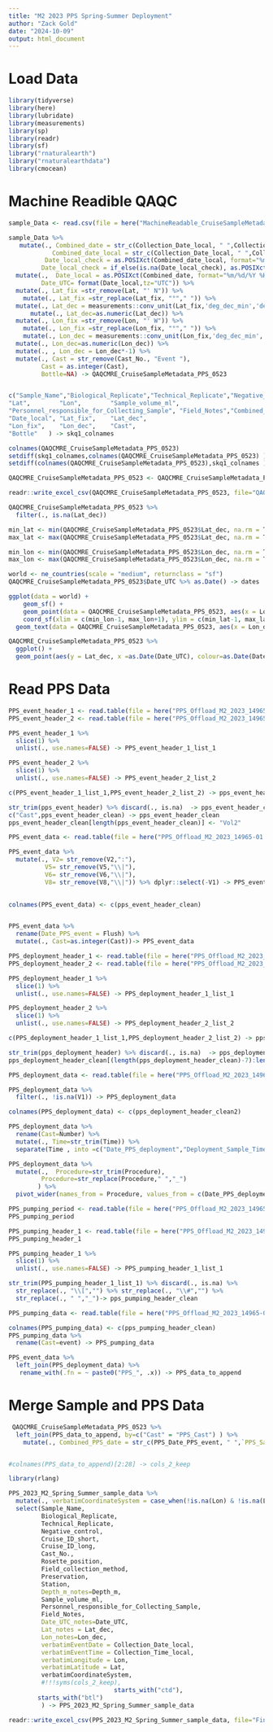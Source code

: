 ```yaml
---
title: "M2 2023 PPS Spring-Summer Deployment"
author: "Zack Gold"
date: "2024-10-09"
output: html_document
---
```


# Load Data

```r
library(tidyverse)
library(here)
library(lubridate)
library(measurements)
library(sp)
library(readr)
library(sf)
library("rnaturalearth")
library("rnaturalearthdata")
library(cmocean)
```
# Machine Readible QAQC

```r

sample_Data <- read.csv(file = here("MachineReadable_CruiseSampleMetadata_M2-PPS-0523.csv"), header=T,fileEncoding="UTF-8")

sample_Data %>% 
   mutate(., Combined_date = str_c(Collection_Date_local, " ",Collection_Time_local),
            Combined_date_local = str_c(Collection_Date_local, " ",Collection_Time_local),
          Date_local_check = as.POSIXct(Combined_date_local, format="%m/%d/%y %H:%M", tz="US/Alaska"),
         Date_local_check = if_else(is.na(Date_local_check), as.POSIXct(Combined_date_local, format="%m/%d/%y", tz="UTC"), Date_local_check )) %>% 
  mutate(.,  Date_local = as.POSIXct(Combined_date, format="%m/%d/%Y %H:%M", tz="US/Alaska"),
         Date_UTC= format(Date_local,tz="UTC")) %>% 
  mutate(., Lat_fix =str_remove(Lat, "' N")) %>% 
    mutate(., Lat_fix =str_replace(Lat_fix, "°"," ")) %>% 
  mutate(., Lat_dec = measurements::conv_unit(Lat_fix,'deg_dec_min','dec_deg')) %>% 
      mutate(., Lat_dec=as.numeric(Lat_dec)) %>% 
  mutate(., Lon_fix =str_remove(Lon, "' W")) %>% 
    mutate(., Lon_fix =str_replace(Lon_fix, "°"," ")) %>%
    mutate(., Lon_dec = measurements::conv_unit(Lon_fix,'deg_dec_min','dec_deg')) %>% 
  mutate(., Lon_dec=as.numeric(Lon_dec)) %>% 
  mutate(., , Lon_dec = Lon_dec*-1) %>% 
  mutate(., Cast = str_remove(Cast_No., "Event "),
         Cast = as.integer(Cast), 
         Bottle=NA) -> QAQCMRE_CruiseSampleMetadata_PPS_0523


c("Sample_Name","Biological_Replicate","Technical_Replicate","Negative_control",    "Cruise_ID_short",     "Cruise_ID_long",     "Collection_Date_UTC", "Collection_Date_local","Collection_Time_UTC","Collection_Time_local"                   ,"Field_Sample_Name",   "Cast_No.",  "Rosette_position",    "Field_collection_method"       ,"Preservation",       "Area.within.region",  "Station",    "Depth_m",   
"Lat",        "Lon",        "Sample_volume_ml",   
"Personnel_responsible_for_Collecting_Sample", "Field_Notes","Combined_date",      "Combined_date_local", "Date_UTC",   "Date_local_check",   
"Date_local", "Lat_fix",    "Lat_dec",   
"Lon_fix",    "Lon_dec",    "Cast",      
"Bottle"   ) -> skq1_colnames

colnames(QAQCMRE_CruiseSampleMetadata_PPS_0523)
setdiff(skq1_colnames,colnames(QAQCMRE_CruiseSampleMetadata_PPS_0523) )
setdiff(colnames(QAQCMRE_CruiseSampleMetadata_PPS_0523),skq1_colnames )

QAQCMRE_CruiseSampleMetadata_PPS_0523 <- QAQCMRE_CruiseSampleMetadata_PPS_0523[, skq1_colnames]

readr::write_excel_csv(QAQCMRE_CruiseSampleMetadata_PPS_0523, file="QAQCMRE_CruiseSampleMetadata_PPS_0523.csv")

```

```r
QAQCMRE_CruiseSampleMetadata_PPS_0523 %>% 
  filter(., is.na(Lat_dec))
```

```r

min_lat <- min(QAQCMRE_CruiseSampleMetadata_PPS_0523$Lat_dec, na.rm = T)
max_lat <- max(QAQCMRE_CruiseSampleMetadata_PPS_0523$Lat_dec, na.rm = T)

min_lon <- min(QAQCMRE_CruiseSampleMetadata_PPS_0523$Lon_dec, na.rm = T)
max_lon <- max(QAQCMRE_CruiseSampleMetadata_PPS_0523$Lon_dec, na.rm = T)

world <- ne_countries(scale = "medium", returnclass = "sf")
QAQCMRE_CruiseSampleMetadata_PPS_0523$Date_UTC %>% as.Date() -> dates

ggplot(data = world) +
    geom_sf() +
    geom_point(data = QAQCMRE_CruiseSampleMetadata_PPS_0523, aes(x = Lon_dec, y = Lat_dec, colour=as.Date(Date_UTC)), size=2) +
    coord_sf(xlim = c(min_lon-1, max_lon+1), ylim = c(min_lat-1, max_lat+1), expand = FALSE) +theme_bw() +xlab("Longitude") +ylab("Latitude") +
  geom_text(data = QAQCMRE_CruiseSampleMetadata_PPS_0523, aes(x = Lon_dec, y = Lat_dec, label=Station),size = 2, colour="black") + scale_color_cmocean(labels=dates, breaks=dates, name ="tempo", start = 0.1, end=0.5) +labs(colour="Date")
```

```r
QAQCMRE_CruiseSampleMetadata_PPS_0523 %>% 
  ggplot() +
  geom_point(aes(y = Lat_dec, x =as.Date(Date_UTC), colour=as.Date(Date_UTC)), size=2) + scale_color_cmocean(labels=dates, breaks=dates, name ="tempo", start = 0.1, end=0.5) +labs(colour="Date") +scale_x_date(date_labels = "%b %d %Y")
```

# Read PPS Data

```r
PPS_event_header_1 <- read.table(file = here("PPS_Offload_M2_2023_14965-01.txt"), header=F, nrows = 1, skip = 32, sep="|",stringsAsFactors = FALSE)
PPS_event_header_2 <- read.table(file = here("PPS_Offload_M2_2023_14965-01.txt"), header=F, nrows = 1, skip = 35, sep="|",stringsAsFactors = FALSE)

PPS_event_header_1 %>% 
  slice(1) %>% 
  unlist(., use.names=FALSE) -> PPS_event_header_1_list_1

PPS_event_header_2 %>% 
  slice(1) %>% 
  unlist(., use.names=FALSE) -> PPS_event_header_2_list_2

c(PPS_event_header_1_list_1,PPS_event_header_2_list_2) -> pps_event_header

str_trim(pps_event_header) %>% discard(., is.na)  -> pps_event_header_clean
c("Cast",pps_event_header_clean) -> pps_event_header_clean
pps_event_header_clean[length(pps_event_header_clean)] <- "Vol2"

PPS_event_data <- read.table(file = here("PPS_Offload_M2_2023_14965-01.txt"), header=F, nrows = 23, skip = 36,stringsAsFactors = FALSE)

PPS_event_data %>% 
  mutate(., V2= str_remove(V2,":"),
          V5= str_remove(V5,"\\|"),
          V6= str_remove(V6,"\\|"),
          V8= str_remove(V8,"\\|")) %>% dplyr::select(-V1) -> PPS_event_data
  

colnames(PPS_event_data) <- c(pps_event_header_clean)


PPS_event_data %>% 
  rename(Date_PPS_event = Flush) %>% 
  mutate(., Cast=as.integer(Cast))-> PPS_event_data

```

```r
PPS_deployment_header_1 <- read.table(file = here("PPS_Offload_M2_2023_14965-01.txt"), header=F, nrows = 1, skip = 71, sep="|",stringsAsFactors = FALSE)
PPS_deployment_header_2 <- read.table(file = here("PPS_Offload_M2_2023_14965-01.txt"), header=F, nrows = 1, skip = 72, sep="|",stringsAsFactors = FALSE)

PPS_deployment_header_1 %>% 
  slice(1) %>% 
  unlist(., use.names=FALSE) -> PPS_deployment_header_1_list_1

PPS_deployment_header_2 %>% 
  slice(1) %>% 
  unlist(., use.names=FALSE) -> PPS_deployment_header_2_list_2

c(PPS_deployment_header_1_list_1,PPS_deployment_header_2_list_2) -> pps_deployment_header

str_trim(pps_deployment_header) %>% discard(., is.na)  -> pps_deployment_header_clean
pps_deployment_header_clean[(length(pps_deployment_header_clean)-7):length(pps_deployment_header_clean)] -> pps_deployment_header_clean2

PPS_deployment_data <- read.table(file = here("PPS_Offload_M2_2023_14965-01.txt"), header=F, nrows = 91, skip = 74,sep="|")

PPS_deployment_data %>% 
  filter(., !is.na(V1)) -> PPS_deployment_data

colnames(PPS_deployment_data) <- c(pps_deployment_header_clean2)

PPS_deployment_data %>% 
  rename(Cast=Number) %>% 
  mutate(., Time=str_trim(Time)) %>% 
  separate(Time , into =c("Date_PPS_deployment","Deployment_Sample_Time"), sep=" ") -> PPS_deployment_data

PPS_deployment_data %>% 
  mutate(.,  Procedure=str_trim(Procedure),
         Procedure=str_replace(Procedure," ","_")
        ) %>% 
  pivot_wider(names_from = Procedure, values_from = c(Date_PPS_deployment,Deployment_Sample_Time,`Temp.`,`Voltage`, Pumped,Duration,Result), names_glue = "{Procedure}:{.value}") -> PPS_deployment_data

```

```r
PPS_pumping_period <- read.table(file = here("PPS_Offload_M2_2023_14965-01.txt"), header=F, nrows = 1, skip = 184, sep="|",stringsAsFactors = FALSE)
PPS_pumping_period

PPS_pumping_header_1 <- read.table(file = here("PPS_Offload_M2_2023_14965-01.txt"), header=F, nrows = 1, skip = 188,stringsAsFactors = FALSE, sep="]",comment.char = "")
PPS_pumping_header_1

PPS_pumping_header_1 %>% 
  slice(1) %>% 
  unlist(., use.names=FALSE) -> PPS_pumping_header_1_list_1

str_trim(PPS_pumping_header_1_list_1) %>% discard(., is.na) %>% 
  str_replace(., "\\[","") %>% str_replace(., "\\#","") %>% 
  str_replace(., " ","_")-> pps_pumping_header_clean

PPS_pumping_data <- read.table(file = here("PPS_Offload_M2_2023_14965-01.txt"), header=F, nrows = 1421, skip = 190)

colnames(PPS_pumping_data) <- c(pps_pumping_header_clean)
PPS_pumping_data %>% 
  rename(Cast=event) -> PPS_pumping_data

PPS_event_data %>% 
  left_join(PPS_deployment_data) %>% 
   rename_with(.fn = ~ paste0("PPS_", .x)) -> PPS_data_to_append
```

# Merge Sample and PPS Data


```r
 QAQCMRE_CruiseSampleMetadata_PPS_0523 %>% 
  left_join(PPS_data_to_append, by=c("Cast" = "PPS_Cast") ) %>% 
    mutate(., Combined_PPS_date = str_c(PPS_Date_PPS_event, " ",`PPS_Sample Time`)) -> PPS_2023_M2_Spring_Summer_sample_data


#colnames(PPS_data_to_append)[2:28] -> cols_2_keep

library(rlang)

PPS_2023_M2_Spring_Summer_sample_data %>%
  mutate(., verbatimCoordinateSystem = case_when(!is.na(Lon) & !is.na(Lat) ~ "degrees minutes seconds", TRUE ~ NA_character_)) %>%
  select(Sample_Name, 
         Biological_Replicate,
         Technical_Replicate,
         Negative_control, 
         Cruise_ID_short, 
         Cruise_ID_long,
         Cast_No.,
         Rosette_position,
         Field_collection_method,
         Preservation,
         Station,
         Depth_m_notes=Depth_m,
         Sample_volume_ml,
         Personnel_responsible_for_Collecting_Sample,
         Field_Notes,
         Date_UTC_notes=Date_UTC,
         Lat_notes = Lat_dec,
         Lon_notes=Lon_dec,
         verbatimEventDate = Collection_Date_local,
         verbatimEventTime = Collection_Time_local,
         verbatimLongitude = Lon,
         verbatimLatitude = Lat,
         verbatimCoordinateSystem,
         #!!!syms(cols_2_keep),
                             starts_with("ctd"),
        starts_with("btl")
         ) -> PPS_2023_M2_Spring_Summer_sample_data

readr::write_excel_csv(PPS_2023_M2_Spring_Summer_sample_data, file="FinalOME_Merge_M2-PPS-0523.csv")


```

